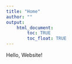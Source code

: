 ```yaml
---
title: "Home"
author: ""
output: 
    html_document:
        toc: TRUE
        toc_float: TRUE
---
```


Hello, Website!
